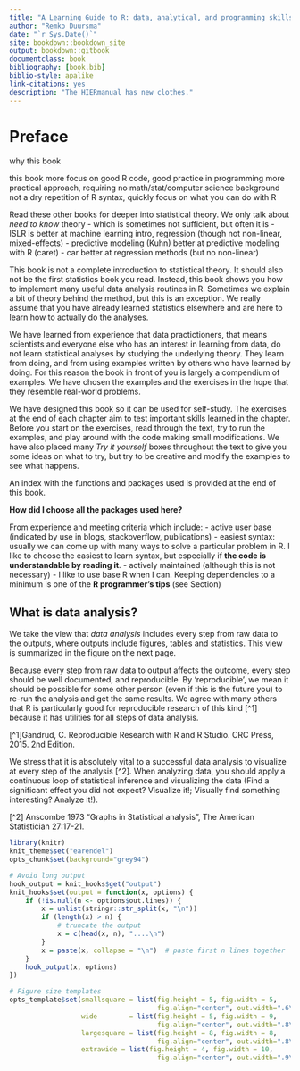 ```yaml
--- 
title: "A Learning Guide to R: data, analytical, and programming skills."
author: "Remko Duursma"
date: "`r Sys.Date()`"
site: bookdown::bookdown_site
output: bookdown::gitbook
documentclass: book
bibliography: [book.bib]
biblio-style: apalike
link-citations: yes
description: "The HIERmanual has new clothes."
---
```


# Preface

why this book


this book
more focus on good R code, good practice in programming
more practical approach, requiring no math/stat/computer science background
not a dry repetition of R syntax, quickly focus on what you can do with R


Read these other books for deeper into statistical theory.
We only talk about *need to know* theory - which is sometimes not sufficient, but often it is
- ISLR is better at machine learning intro, regression (though not non-linear, mixed-effects)
- predictive modeling (Kuhn) better at predictive modeling with R (caret)
- car better at regression methods (but no non-linear)



This book is not a complete introduction to statistical theory. It should also not be the first statistics book you read. Instead, this book shows you how to implement many useful data analysis routines in R. Sometimes we explain a bit of theory behind the method, but this is an exception. We really assume that you have already learned statistics elsewhere and are here to learn how to actually do the analyses.

We have learned from experience that data practictioners, that means scientists and everyone else who has an interest in learning from data, do not learn statistical analyses by studying the underlying theory. They learn from doing, and from using examples written by others who have learned by doing. For this reason the book in front of you is largely a compendium of examples. We have chosen the examples and the exercises in the hope that they resemble real-world problems. 

We have designed this book so it can be used for self-study. The exercises at the end of each chapter aim to test important skills learned in the chapter. Before you start on the exercises, read through the text, try to run the examples, and play around with the code making small modifications. We have also placed many *Try it yourself* boxes throughout the text to give you some ideas on what to try, but try to be creative and modify the examples to see what happens.

An index with the functions and packages used is provided at the end of this book.

**How did I choose all the packages used here?**

From experience and meeting criteria which include:
- active user base (indicated by use in blogs, stackoverflow, publications)
- easiest syntax: usually we can come up with many ways to solve a particular problem in R. I like to choose the easiest to learn syntax, but especially if **the code is understandable by reading it**. 
- actively maintained (although this is not necessary)
- I like to use base R when I can. Keeping dependencies to a minimum is one of the **R programmer's tips** (see Section)

## What is data analysis?

We take the view that *data analysis* includes every step from raw data to the outputs, where outputs include figures, tables and statistics. This view is summarized in the figure on the next page.

Because every step from raw data to output affects the outcome, every step should be well documented, and reproducible. By 'reproducible', we mean it should be possible for some other person (even if this is the future you) to re-run the analysis and get the same results. We agree with many others that R is particularly good for reproducible research of this kind [^1] because it has utilities for all steps of data analysis. 

[^1]Gandrud, C. Reproducible Research with R and R Studio. CRC Press, 2015. 2nd Edition.

We stress that it is absolutely vital to a successful data analysis to visualize at every step of the analysis [^2]. When analyzing data, you should apply a continuous loop of statistical inference and visualizing the data (Find a significant effect you did not expect? Visualize it!; Visually find something interesting? Analyze it!).

[^2] Anscombe 1973 "Graphs in Statistical analysis", The American Statistician 27:17-21. 




```r

library(knitr)
knit_theme$set("earendel")
opts_chunk$set(background="grey94")

# Avoid long output
hook_output = knit_hooks$get("output")
knit_hooks$set(output = function(x, options) {
    if (!is.null(n <- options$out.lines)) {
        x = unlist(stringr::str_split(x, "\n"))
        if (length(x) > n) {
            # truncate the output
            x = c(head(x, n), "....\n")
        }
        x = paste(x, collapse = "\n")  # paste first n lines together
    }
    hook_output(x, options)
})

# Figure size templates
opts_template$set(smallsquare = list(fig.height = 5, fig.width = 5, 
                                     fig.align="center", out.width=".6\\linewidth"),
                  wide        = list(fig.height = 5, fig.width = 9, 
                                     fig.align="center", out.width=".8\\linewidth"),
                  largesquare = list(fig.height = 8, fig.width = 8, 
                                     fig.align="center", out.width=".8\\linewidth"),
                  extrawide = list(fig.height = 4, fig.width = 10,
                                     fig.align="center", out.width=".9\\linewidth"))
```


